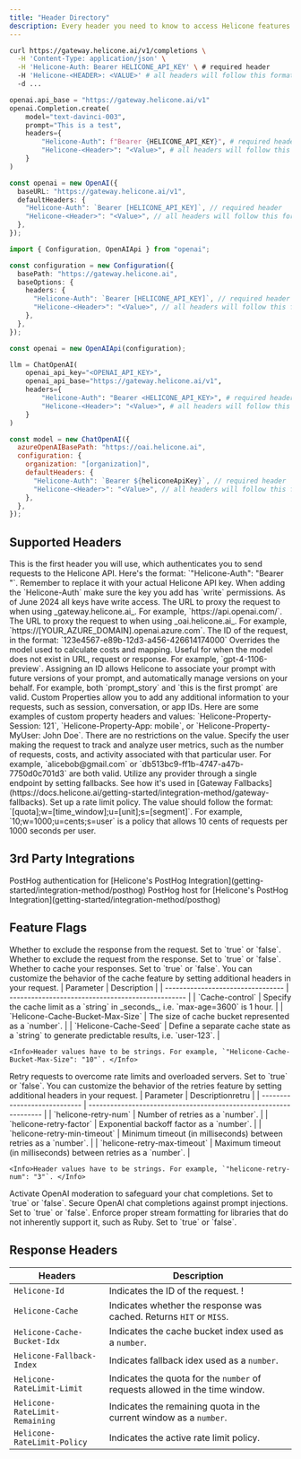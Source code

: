 ```yaml
---
title: "Header Directory"
description: Every header you need to know to access Helicone features.
---
```


<CodeGroup>

```bash Curl
curl https://gateway.helicone.ai/v1/completions \
  -H 'Content-Type: application/json' \
  -H 'Helicone-Auth: Bearer HELICONE_API_KEY' \ # required header
  -H 'Helicone-<HEADER>: <VALUE>' # all headers will follow this format
  -d ...
```

```python Python
openai.api_base = "https://gateway.helicone.ai/v1"
openai.Completion.create(
    model="text-davinci-003",
    prompt="This is a test",
    headers={
        "Helicone-Auth": f"Bearer {HELICONE_API_KEY}", # required header
        "Helicone-<Header>": "<Value>", # all headers will follow this format
    }
)
```

```typescript Node.js v4+
const openai = new OpenAI({
  baseURL: "https://gateway.helicone.ai/v1",
  defaultHeaders: {
    "Helicone-Auth": `Bearer [HELICONE_API_KEY]`, // required header
    "Helicone-<Header>": "<Value>", // all headers will follow this format
  },
});
```

```typescript Node.js <v4
import { Configuration, OpenAIApi } from "openai";

const configuration = new Configuration({
  basePath: "https://gateway.helicone.ai",
  baseOptions: {
    headers: {
      "Helicone-Auth": `Bearer [HELICONE_API_KEY]`, // required header
      "Helicone-<Header>": "<Value>", // all headers will follow this format
    },
  },
});

const openai = new OpenAIApi(configuration);
```

```python Langchain (Python)
llm = ChatOpenAI(
    openai_api_key="<OPENAI_API_KEY>",
    openai_api_base="https://gateway.helicone.ai/v1",
    headers={
        "Helicone-Auth": "Bearer <HELICONE_API_KEY>", # required header
        "Helicone-<Header>": "<Value>", # all headers will follow this format
    }
)
```

```javascript LangChain JS
const model = new ChatOpenAI({
  azureOpenAIBasePath: "https://oai.helicone.ai",
  configuration: {
    organization: "[organization]",
    defaultHeaders: {
      "Helicone-Auth": `Bearer ${heliconeApiKey}`, // required header
      "Helicone-<Header>": "<Value>", // all headers will follow this format
    },
  },
});
```

</CodeGroup>

## Supported Headers

<ResponseField name="Helicone-Auth" type="string (HELICONE_API_KEY)" required>
  This is the first header you will use, which authenticates you to send requests to the Helicone API. Here's the format: `"Helicone-Auth": "Bearer <HELICONE_API_KEY>"`. Remember to replace it with your actual Helicone API key.

  <Note>
    When adding the `Helicone-Auth` make sure the key you add has `write` permissions. As of June 2024 all keys have write access.
  </Note>
</ResponseField>
<ResponseField name="Helicone-Target-URL" type="string (url)">
The URL to proxy the request to when using _gateway.helicone.ai_. For example, `https://api.openai.com/`.
</ResponseField>
<ResponseField name="Helicone-OpenAI-Api-Base" type="string (url)">
  The URL to proxy the request to when using _oai.helicone.ai_. For example, `https://[YOUR_AZURE_DOMAIN].openai.azure.com`.
</ResponseField>
<ResponseField name="Helicone-Request-Id" type="string (uuid)">
  The ID of the request, in the format: `123e4567-e89b-12d3-a456-426614174000` 
</ResponseField>
<ResponseField name="Helicone-Model-Override" type="string (model)">
  Overrides the model used to calculate costs and mapping. Useful for when the model does not exist in URL, request or response. For example, `gpt-4-1106-preview`. 
</ResponseField>
<ResponseField name="Helicone-Prompt-Id" type="string">
  Assigning an ID allows Helicone to associate your prompt with future versions of your prompt, and automatically manage versions on your behalf. For example, both `prompt_story` and `this is the first prompt` are valid. 
</ResponseField>
<ResponseField name="Helicone-Property-[Name]" type="string">
  Custom Properties allow you to add any additional information to your requests, such as session, conversation, or app IDs. Here are some examples of custom property headers and values: `Helicone-Property-Session: 121`, `Helicone-Property-App: mobile`, or `Helicone-Property-MyUser: John Doe`. There are no restrictions on the value. 
</ResponseField>
<ResponseField name="Helicone-User-Id" type="string">
  Specify the user making the request to track and analyze user metrics, such as the number of requests, costs, and activity associated with that particular user. For example, `alicebob@gmail.com` or `db513bc9-ff1b-4747-a47b-7750d0c701d3` are both valid. 
</ResponseField>
<ResponseField name="Helicone-Fallbacks" type="JSON string dump">
  Utilize any provider through a single endpoint by setting fallbacks. See how it's used in [Gateway Fallbacks](https://docs.helicone.ai/getting-started/integration-method/gateway-fallbacks). 
</ResponseField>
<ResponseField name="Helicone-RateLimit-Policy" type="string">
  Set up a rate limit policy. The value should follow the format: `[quota];w=[time_window];u=[unit];s=[segment]`. For example, `10;w=1000;u=cents;s=user` is a policy that allows 10 cents of requests per 1000 seconds per user.
</ResponseField>

## 3rd Party Integrations

<ResponseField name="Helicone-Posthog-Key" type="string">
  PostHog authentication for [Helicone's PostHog
  Integration](getting-started/integration-method/posthog)
</ResponseField>

<ResponseField name="Helicone-Posthog-Host" type="string">
  PostHog host for [Helicone's PostHog
  Integration](getting-started/integration-method/posthog)
</ResponseField>

## Feature Flags

<ResponseField name="Helicone-Omit-Response" type="boolean">
  Whether to exclude the response from the request. Set to `true` or  `false`.
</ResponseField>
<ResponseField name="Helicone-Omit-Request" type="boolean">
  Whether to exclude the request from the response. Set to `true` or  `false`.
</ResponseField>
<ResponseField name="Helicone-Cache-Enabled" type="boolean">
  Whether to cache your responses. Set to `true` or  `false`. You can customize the behavior of the cache feature by setting additional headers in your request.
  <Accordion title="Additional headers" defaultOpen>
    | Parameter                         | Description                                       | 
    | --------------------------------- | ------------------------------------------------- |
    | `Cache-control`                   | Specify the cache limit as a `string` in _seconds_, i.e. `max-age=3600` is 1 hour. |
    | `Helicone-Cache-Bucket-Max-Size`  | The size of cache bucket represented as a `number`.        |
    | `Helicone-Cache-Seed`             | Define a separate cache state as a `string` to generate predictable results, i.e. `user-123`. |

    <Info>Header values have to be strings. For example, `"Helicone-Cache-Bucket-Max-Size": "10"`. </Info>

  </Accordion>
</ResponseField>
<ResponseField name="Helicone-Retry-Enabled" type="boolean">
  Retry requests to overcome rate limits and overloaded servers. Set to `true` or `false`.
  You can customize the behavior of the retries feature by setting additional headers in your request.
  <Accordion title="Additional headers" defaultOpen>
    | Parameter                    | Descriptionretru                                                  |
    | ---------------------------- | ----------------------------------------------------------------- |
    | `helicone-retry-num`         | Number of retries as a `number`.                                  |
    | `helicone-retry-factor`      | Exponential backoff factor as a `number`.                         |
    | `helicone-retry-min-timeout` | Minimum timeout (in milliseconds) between retries as a `number`.  |
    | `helicone-retry-max-timeout` | Maximum timeout (in milliseconds) between retries as a `number`.  |

    <Info>Header values have to be strings. For example, `"helicone-retry-num": "3"`. </Info>

  </Accordion>
</ResponseField>
<ResponseField name="Helicone-Moderations-Enabled" type="boolean">
  Activate OpenAI moderation to safeguard your chat completions. Set to `true` or `false`. 
</ResponseField>
<ResponseField name="Helicone-LLM-Security-Enabled" type="boolean">
  Secure OpenAI chat completions against prompt injections. Set to `true` or `false`. 
</ResponseField>
<ResponseField name="Helicone-Stream-Force-Format" type="boolean">
  Enforce proper stream formatting for libraries that do not inherently support it, such as Ruby. Set to `true` or `false`. 
</ResponseField>

## Response Headers

| Headers                        | Description                                                                  |
| ------------------------------ | ---------------------------------------------------------------------------- |
| `Helicone-Id`                  | Indicates the ID of the request. !                                           |
| `Helicone-Cache`               | Indicates whether the response was cached. Returns `HIT` or `MISS`.          |
| `Helicone-Cache-Bucket-Idx`    | Indicates the cache bucket index used as a `number`.                         |
| `Helicone-Fallback-Index`      | Indicates fallback idex used as a `number`.                                  |
| `Helicone-RateLimit-Limit`     | Indicates the quota for the `number` of requests allowed in the time window. |
| `Helicone-RateLimit-Remaining` | Indicates the remaining quota in the current window as a `number`.           |
| `Helicone-RateLimit-Policy`    | Indicates the active rate limit policy.                                      |
